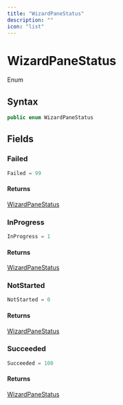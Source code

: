 ```yaml
---
title: "WizardPaneStatus"
description: ""
icon: "list"
---
```


# WizardPaneStatus

<Badge variant="outline">Enum</Badge>

## Syntax

```csharp
public enum WizardPaneStatus
```

## Fields

### Failed

```csharp
Failed = 99
```

#### Returns

[WizardPaneStatus](/api-reference/cloudnimble/blazoressentials/merlin/wizardpanestatus)

### InProgress

```csharp
InProgress = 1
```

#### Returns

[WizardPaneStatus](/api-reference/cloudnimble/blazoressentials/merlin/wizardpanestatus)

### NotStarted

```csharp
NotStarted = 0
```

#### Returns

[WizardPaneStatus](/api-reference/cloudnimble/blazoressentials/merlin/wizardpanestatus)

### Succeeded

```csharp
Succeeded = 100
```

#### Returns

[WizardPaneStatus](/api-reference/cloudnimble/blazoressentials/merlin/wizardpanestatus)


